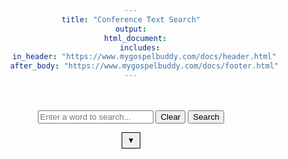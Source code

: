 ```yaml
---
title: "Conference Text Search"
output:
  html_document:
    includes:
      in_header: "https://www.mygospelbuddy.com/docs/header.html"
      after_body: "https://www.mygospelbuddy.com/docs/footer.html"
---
```


<head>
<style>
  body {
    text-align: center;
  }

  h1.title {
    display: none;
  }

  #plotContainer {
    position: relative;
    width: 100%;
    max-width: 600px;
    max-height: 80vh; /* Limits the height to 80% of the viewport height */
    margin: auto;
    overflow: hidden; /* Ensures no overflow */
  }

  canvas {
    width: 100% !important;
    height: auto !important;
    max-height: 100%;
  }

  .dropdown {
    position: relative;
    display: inline-block;
  }

  .dropbtn {
      background-color: #00000; /* Gray background */
      color: black; /* Black text */
      padding: 5px 8px; /* Less padding */
      font-size: 12px;
      border: 1px solid black; /* Black border */
      cursor: pointer;
  }

  .dropbtn::after {
      content: '\25BC'; /* Black down-pointing triangle */
      font-size: 12px;
      color: black;
  }

  .dropdown-content {
      display: none;
      position: absolute;
      background-color: #f9f9f9;
      min-width: 160px;
      box-shadow: 0px 8px 16px 0px rgba(0,0,0,0.2);
      z-index: 1;
      left: 50%;
      transform: translateX(-50%);
  }

  .dropdown-content label {
      color: black;
      padding: 4px 8px; /* Reduced padding */
      margin: 0; /* No margin */
      display: block;
  }

  .dropdown:hover .dropdown-content {
      display: block;
  }

  .clickable-cell {
      background-color: #FFF5E6;
      cursor: pointer;
      transition: background-color 0.2s;
  }

  .clickable-cell:active {
      background-color: #FFD580;
  }

  .clickable-cell:hover {
      background-color: #FFE5B4;
  }
</style>
</head>

<script src="https://www.mygospelbuddy.com/search/words-search.js"></script>

<br><br>
<input type="text" id="wordInput" placeholder="Enter a word to search...">
<button onclick="clearSearch()">Clear</button>
<button onclick="searchAndDisplay()">Search</button>

<div class="dropdown">
<button id="dropdownButton" class="dropbtn"></button>
<div id="dropdownContent" class="dropdown-content">
  <label>by conference <input type="checkbox" id="conferenceToggle"></label>
  <label for="tableModeToggle">Table-Mode <input type="checkbox" id="tableModeToggle"></label>
  <br>
  <label for="per1000Words">
  <input type="radio" id="per1000Words" name="wordCountMode" checked>Per 1000 words
  </label>
  <label for="perTalk">
  <input type="radio" id="perTalk" name="wordCountMode">Per talk
  </label>
</div>
</div>

<br>

<div id="plotContainer">
  <canvas id="plotCanvas"></canvas>
</div>

<div id="legendContainer">
</div>

<br>

<div id="tableContainer">
</div>
